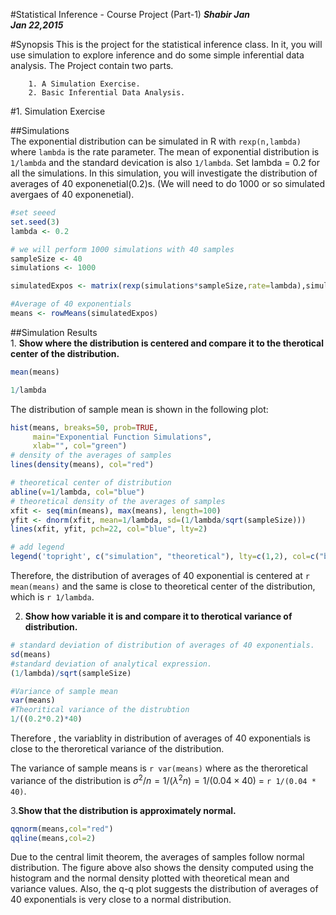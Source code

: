 #Statistical Inference - Course Project  (Part-1)
***Shabir Jan***  
***Jan 22,2015***

#Synopsis
This is the project for the statistical inference class. In it, you will use simulation to explore inference and do some simple inferential data analysis. The Project contain two parts. 

        1. A Simulation Exercise.  
        2. Basic Inferential Data Analysis.
#1. Simulation  Exercise

##Simulations  
The exponential distribution can be simulated in R with `rexp(n,lambda)` where `lambda` is the rate parameter. The mean of exponential distribution is `1/lambda` and the standard devication is also `1/lambda`. Set lambda = 0.2 for all the simulations. In this simulation, you will investigate the distribution of averages of 40 exponenetial(0.2)s. (We will need to do 1000 or so simulated avergaes of 40 exponenetial).

```r
#set seeed
set.seed(3)
lambda <- 0.2

# we will perform 1000 simulations with 40 samples
sampleSize <- 40
simulations <- 1000

simulatedExpos <- matrix(rexp(simulations*sampleSize,rate=lambda),simulations,sampleSize)

#Average of 40 exponentials
means <- rowMeans(simulatedExpos)
```
##Simulation Results  
1. **Show where the distribution is centered and compare it to the therotical center of the distribution.**  

```r
mean(means)
```

```r
1/lambda
```
The distribution of sample mean is shown in the following plot:
```r
hist(means, breaks=50, prob=TRUE,
     main="Exponential Function Simulations",
     xlab="", col="green")
# density of the averages of samples
lines(density(means), col="red")

# theoretical center of distribution
abline(v=1/lambda, col="blue")
# theoretical density of the averages of samples
xfit <- seq(min(means), max(means), length=100)
yfit <- dnorm(xfit, mean=1/lambda, sd=(1/lambda/sqrt(sampleSize)))
lines(xfit, yfit, pch=22, col="blue", lty=2)

# add legend
legend('topright', c("simulation", "theoretical"), lty=c(1,2), col=c("black", "blue"))
```

Therefore, the distribution of averages of 40 exponential is centered at `r mean(means)` and the same is close to theoretical center of the distribution, which is `r 1/lambda`.

2. **Show how variable it is and compare it to therotical variance of distribution.**

```r
# standard deviation of distribution of averages of 40 exponentials.
sd(means)
#standard deviation of analytical expression.
(1/lambda)/sqrt(sampleSize)

#Variance of sample mean
var(means)
#Theoritical variance of the distrubtion
1/((0.2*0.2)*40)
```

Therefore , the variablity in distribution of averages of 40 exponentials is close to the theroretical variance of the distribution.

The variance of sample means is `r var(means)` where as the theroretical variance of the distribution is  $\sigma^2 / n = 1/(\lambda^2 n) = 1/(0.04 \times 40)$ = `r 1/(0.04 * 40)`.

3.**Show that the distribution is approximately normal.**

```r
qqnorm(means,col="red")
qqline(means,col=2)
```

Due to the central limit theorem, the averages of samples follow normal distribution. The figure above also shows the density computed using the histogram and the normal density plotted with theoretical mean and variance values. Also, the q-q plot suggests the distribution of averages of 40 exponentials is very close to a normal distribution.


